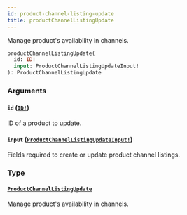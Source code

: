 ```yaml
---
id: product-channel-listing-update
title: productChannelListingUpdate
---
```


Manage product's availability in channels.

```graphql
productChannelListingUpdate(
  id: ID!
  input: ProductChannelListingUpdateInput!
): ProductChannelListingUpdate

```

### Arguments

#### `id` ([`ID!`](/api-reference/scalars/id.mdx))

ID of a product to update.

#### `input` ([`ProductChannelListingUpdateInput!`](/api-reference/inputs/product-channel-listing-update-input.mdx))

Fields required to create or update product channel listings.

### Type

#### [`ProductChannelListingUpdate`](/api-reference/objects/product-channel-listing-update.mdx)

Manage product's availability in channels.
